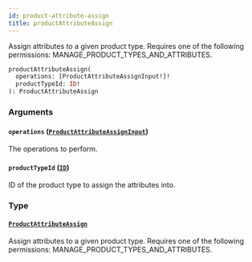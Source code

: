 ```yaml
---
id: product-attribute-assign
title: productAttributeAssign
---
```


Assign attributes to a given product type. Requires one of the following permissions: MANAGE_PRODUCT_TYPES_AND_ATTRIBUTES.

```graphql
productAttributeAssign(
  operations: [ProductAttributeAssignInput!]!
  productTypeId: ID!
): ProductAttributeAssign
```

### Arguments

#### `operations` ([`ProductAttributeAssignInput`](../../../developer/api-reference/inputs/product-attribute-assign-input))

The operations to perform.

#### `productTypeId` ([`ID`](../../../developer/api-reference/scalars/id))

ID of the product type to assign the attributes into.

### Type

#### [`ProductAttributeAssign`](../../../developer/api-reference/objects/product-attribute-assign)

Assign attributes to a given product type. Requires one of the following permissions: MANAGE_PRODUCT_TYPES_AND_ATTRIBUTES.
